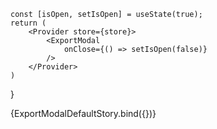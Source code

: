 

<Meta title="ExportModal" component={ExportModal}/>

	const [isOpen, setIsOpen] = useState(true);
	return (
		<Provider store={store}>
			<ExportModal 
				onClose={() => setIsOpen(false)}
			/>
		</Provider>
	)
}

<Canvas>
	<Story name="Default" >
		{ExportModalDefaultStory.bind({})}
	</Story>
</Canvas>
